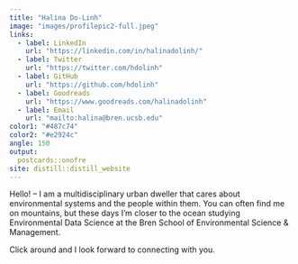 ```yaml
---
title: "Halina Do-Linh"
image: "images/profilepic2-full.jpeg"
links:
  - label: LinkedIn
    url: "https://linkedin.com/in/halinadolinh/"
  - label: Twitter
    url: "https://twitter.com/hdolinh"
  - label: GitHub
    url: "https://github.com/hdolinh"
  - label: Goodreads
    url: "https://www.goodreads.com/halinadolinh"    
  - label: Email
    url: "mailto:halina@bren.ucsb.edu"
color1: "#487c74"
color2: "#e2924c"
angle: 150
output:
  postcards::onofre 
site: distill::distill_website
---
```


Hello! -- I am a multidisciplinary urban dweller that cares about environmental systems and the people within them. You can often find me on mountains, but these days I'm closer to the ocean studying Environmental Data Science at the Bren School of Environmental Science & Management. 

Click around and I look forward to connecting with you.
